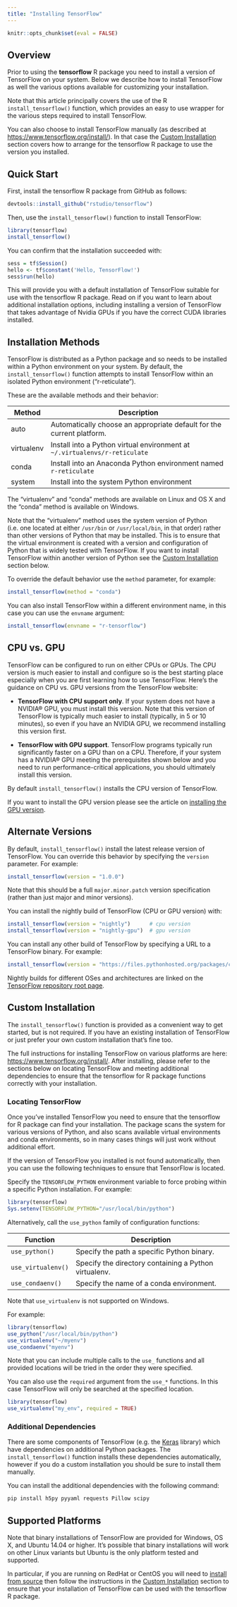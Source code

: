 ```yaml
---
title: "Installing TensorFlow"
---
```


```r
knitr::opts_chunk$set(eval = FALSE)
```

## Overview

Prior to using the **tensorflow** R package you need to install a
version of TensorFlow on your system. Below we describe how to install
TensorFlow as well the various options available for customizing your
installation.

Note that this article principally covers the use of the R
`install_tensorflow()` function, which provides an easy to use wrapper
for the various steps required to install TensorFlow.

You can also choose to install TensorFlow manually (as described at
<https://www.tensorflow.org/install/>). In that case the [Custom
Installation] section covers how to arrange for the tensorflow R package
to use the version you installed.

## Quick Start

First, install the tensorflow R package from GitHub as follows:

```r
devtools::install_github("rstudio/tensorflow")
```

Then, use the `install_tensorflow()` function to install TensorFlow:

```r
library(tensorflow)
install_tensorflow()
```

You can confirm that the installation succeeded with:

```r
sess = tf$Session()
hello <- tf$constant('Hello, TensorFlow!')
sess$run(hello)
```

This will provide you with a default installation of TensorFlow suitable
for use with the tensorflow R package. Read on if you want to learn
about additional installation options, including installing a version of
TensorFlow that takes advantage of Nvidia GPUs if you have the correct
CUDA libraries installed.

## Installation Methods

TensorFlow is distributed as a Python package and so needs to be
installed within a Python environment on your system. By default, the
`install_tensorflow()` function attempts to install TensorFlow within an
isolated Python environment ("r-reticulate").

These are the available methods and their behavior:

| Method     | Description                                                                |
|------------|----------------------------------------------------------------------------|
| auto       | Automatically choose an appropriate default for the current platform.      |
| virtualenv | Install into a Python virtual environment at `~/.virtualenvs/r-reticulate` |
| conda      | Install into an Anaconda Python environment named `r-reticulate`           |
| system     | Install into the system Python environment                                 |

The "virtualenv" and "conda" methods are available on Linux and OS X and
the "conda" method is available on Windows.

Note that the "virtualenv" method uses the system version of Python
(i.e. one located at either `/usr/bin` or `/usr/local/bin`, in that
order) rather than other versions of Python that may be installed. This
is to ensure that the virtual environment is created with a version and
configuration of Python that is widely tested with TensorFlow. If you
want to install TensorFlow within another version of Python see the
[Custom Installation] section below.

To override the default behavior use the `method` parameter, for
example:

```r
install_tensorflow(method = "conda")
```

You can also install TensorFlow within a different environment name, in
this case you can use the `envname` argument:

```r
install_tensorflow(envname = "r-tensorflow")
```

## CPU vs. GPU

TensorFlow can be configured to run on either CPUs or GPUs. The CPU
version is much easier to install and configure so is the best starting
place especially when you are first learning how to use TensorFlow.
Here's the guidance on CPU vs. GPU versions from the TensorFlow website:

-   **TensorFlow with CPU support only**. If your system does not have a
    NVIDIA® GPU, you must install this version. Note that this version
    of TensorFlow is typically much easier to install (typically, in 5
    or 10 minutes), so even if you have an NVIDIA GPU, we recommend
    installing this version first.

-   **TensorFlow with GPU support**. TensorFlow programs typically run
    significantly faster on a GPU than on a CPU. Therefore, if your
    system has a NVIDIA® GPU meeting the prerequisites shown below and
    you need to run performance-critical applications, you should
    ultimately install this version.

By default `install_tensorflow()` installs the CPU version of
TensorFlow.

If you want to install the GPU version please see the article on
[installing the GPU
version](https://tensorflow.rstudio.com/tools/local_gpu.html).

## Alternate Versions

By default, `install_tensorflow()` install the latest release version of
TensorFlow. You can override this behavior by specifying the `version`
parameter. For example:

```r
install_tensorflow(version = "1.0.0")
```

Note that this should be a full `major.minor.patch` version
specification (rather than just major and minor versions).

You can install the nightly build of TensorFlow (CPU or GPU version)
with:

```r
install_tensorflow(version = "nightly")      # cpu version
install_tensorflow(version = "nightly-gpu")  # gpu version
```

You can install any other build of TensorFlow by specifying a URL to a
TensorFlow binary. For example:

```r
install_tensorflow(version = "https://files.pythonhosted.org/packages/c2/c1/a035e377cf5a5b90eff27f096448fa5c5a90cbcf13b7eb0673df888f2c2d/tf_nightly-1.12.0.dev20180918-cp36-cp36m-manylinux1_x86_64.whl")
```

Nightly builds for different OSes and architectures are linked on the
[TensorFlow repository root
page](https://github.com/tensorflow/tensorflow).

## Custom Installation

The `install_tensorflow()` function is provided as a convenient way to
get started, but is not required. If you have an existing installation
of TensorFlow or just prefer your own custom installation that's fine
too.

The full instructions for installing TensorFlow on various platforms are
here: <https://www.tensorflow.org/install/>. After installing, please
refer to the sections below on locating TensorFlow and meeting
additional dependencies to ensure that the tensorflow for R package
functions correctly with your installation.

### Locating TensorFlow

Once you've installed TensorFlow you need to ensure that the tensorflow
for R package can find your installation. The package scans the system
for various versions of Python, and also scans available virtual
environments and conda environments, so in many cases things will just
work without additional effort.

If the version of TensorFlow you installed is not found automatically,
then you can use the following techniques to ensure that TensorFlow is
located.

Specify the `TENSORFLOW_PYTHON` environment variable to force probing
within a specific Python installation. For example:

```r
library(tensorflow)
Sys.setenv(TENSORFLOW_PYTHON="/usr/local/bin/python")
```

Alternatively, call the `use_python` family of configuration functions:

| Function           | Description                                           |
|--------------------|-------------------------------------------------------|
| `use_python()`     | Specify the path a specific Python binary.            |
| `use_virtualenv()` | Specify the directory containing a Python virtualenv. |
| `use_condaenv()`   | Specify the name of a conda environment.              |

Note that `use_virtualenv` is not supported on Windows.

For example:

```r
library(tensorflow)
use_python("/usr/local/bin/python")
use_virtualenv("~/myenv")
use_condaenv("myenv")
```

Note that you can include multiple calls to the `use_` functions and all
provided locations will be tried in the order they were specified.

You can also use the `required` argument from the `use_*` functions. In
this case TensorFlow will only be searched at the specified location.

```r
library(tensorflow)
use_virtualenv("my_env", required = TRUE)
```

### Additional Dependencies

There are some components of TensorFlow (e.g. the
[Keras](https://github.com/tensorflow/tensorflow/tree/master/tensorflow/contrib/keras)
library) which have dependencies on additional Python packages. The
`install_tensorflow()` function installs these dependencies
automatically, however if you do a custom installation you should be
sure to install them manually.

You can install the additional dependencies with the following command:

``` bash
pip install h5py pyyaml requests Pillow scipy
```

## Supported Platforms

Note that binary installations of TensorFlow are provided for Windows,
OS X, and Ubuntu 14.04 or higher. It's possible that binary
installations will work on other Linux variants but Ubuntu is the only
platform tested and supported.

In particular, if you are running on RedHat or CentOS you will need to
[install from
source](https://www.tensorflow.org/install/install_sources) then follow
the instructions in the [Custom Installation] section to ensure that
your installation of TensorFlow can be used with the tensorflow R
package.

